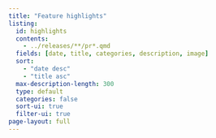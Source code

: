 ```yaml
---
title: "Feature highlights"
listing:
  id: highlights
  contents:
    - ../releases/**/pr*.qmd
  fields: [date, title, categories, description, image]
  sort:
    - "date desc"
    - "title asc"
  max-description-length: 300
  type: default
  categories: false
  sort-ui: true
  filter-ui: true
page-layout: full
---
```


